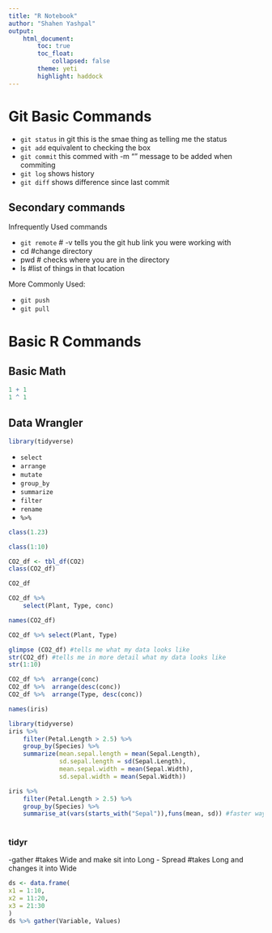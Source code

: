```yaml
---
title: "R Notebook"
author: "Shahen Yashpal"
output: 
    html_document:
        toc: true
        toc_float:
            collapsed: false
        theme: yeti
        highlight: haddock
---
```

# Git Basic Commands

- `git status` in git this is the smae thing as telling me the status
- `git add` equivalent to checking the box
- `git commit` this commed with -m "" message to be added when commiting
- `git log` shows history
- `git diff` shows difference since last commit

## Secondary commands

Infrequently Used commands


- `git remote` # -v tells you the git hub link you were working with
- cd #change directory
- pwd # checks where you are in the directory
- ls  #list of things in that location

More Commonly Used:

- `git push`
- `git pull`

# Basic R Commands

## Basic Math

```r
1 + 1
1 ^ 1
```
## Data Wrangler

```r
library(tidyverse)
```

- `select`
- `arrange`
- `mutate`
- `group_by`
- `summarize`
- `filter`
- `rename`
- ` %>% `

```r
class(1.23)
```

```r
class(1:10)
```

```r
CO2_df <- tbl_df(CO2)
class(CO2_df)
```
```r
CO2_df
```

```r
CO2_df %>% 
    select(Plant, Type, conc)
```
```r
names(CO2_df)
```
```r
CO2_df %>% select(Plant, Type)
```

```r
glimpse (CO2_df) #tells me what my data looks like
str(CO2_df) #tells me in more detail what my data looks like
str(1:10)
```


```r
CO2_df %>%  arrange(conc)
CO2_df %>%  arrange(desc(conc))
CO2_df %>%  arrange(Type, desc(conc))
```

```r
names(iris)
```

```r
library(tidyverse)
iris %>% 
    filter(Petal.Length > 2.5) %>% 
    group_by(Species) %>% 
    summarize(mean.sepal.length = mean(Sepal.Length), 
              sd.sepal.length = sd(Sepal.Length),
              mean.sepal.width = mean(Sepal.Width),
              sd.sepal.width = mean(Sepal.Width))

iris %>% 
    filter(Petal.Length > 2.5) %>% 
    group_by(Species) %>% 
    summarise_at(vars(starts_with("Sepal")),funs(mean, sd)) #faster way of doing the above code which was like 4 lines
        
```

### tidyr
-gather #takes Wide and make sit into Long
- Spread #takes Long and changes it into Wide

```r
ds <- data.frame(
x1 = 1:10,
x2 = 11:20,
x3 = 21:30
)
ds %>% gather(Variable, Values)
```

